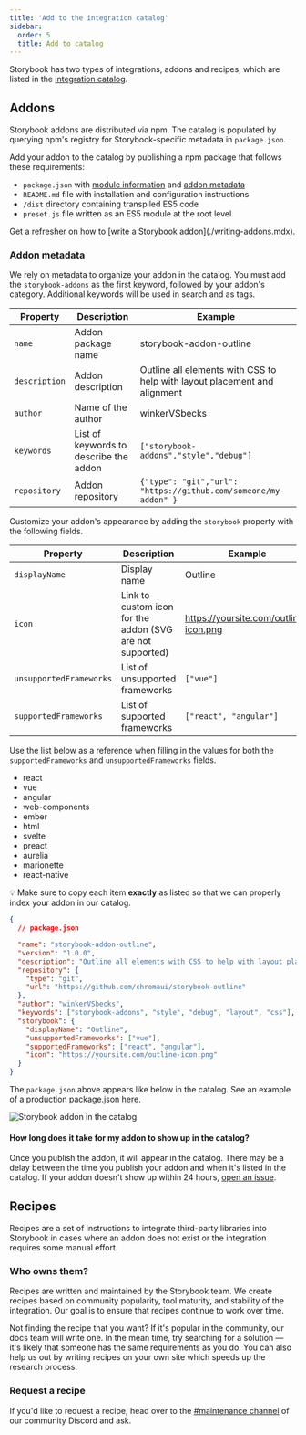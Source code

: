 ```yaml
---
title: 'Add to the integration catalog'
sidebar:
  order: 5
  title: Add to catalog
---
```


Storybook has two types of integrations, addons and recipes, which are listed in the [integration catalog](https://storybook.js.org/integrations/).

## Addons

Storybook addons are distributed via npm. The catalog is populated by querying npm's registry for Storybook-specific metadata in `package.json`.

Add your addon to the catalog by publishing a npm package that follows these requirements:

* `package.json` with [module information](./writing-addons.mdx#get-started) and [addon metadata](#addon-metadata)
* `README.md` file with installation and configuration instructions
* `/dist` directory containing transpiled ES5 code
* `preset.js` file written as an ES5 module at the root level

<div class="aside">
  Get a refresher on how to [write a Storybook addon](./writing-addons.mdx).
</div>

### Addon metadata

We rely on metadata to organize your addon in the catalog. You must add the `storybook-addons` as the first keyword, followed by your addon's category. Additional keywords will be used in search and as tags.

| Property      | Description                            | Example                                                                   |
| ------------- | -------------------------------------- | ------------------------------------------------------------------------- |
| `name`        | Addon package name                     | storybook-addon-outline                                                   |
| `description` | Addon description                      | Outline all elements with CSS to help with layout placement and alignment |
| `author`      | Name of the author                     | winkerVSbecks                                                             |
| `keywords`    | List of keywords to describe the addon | `["storybook-addons","style","debug"]`                                    |
| `repository`  | Addon repository                       | `{"type": "git","url": "https://github.com/someone/my-addon" }`           |

Customize your addon's appearance by adding the `storybook` property with the following fields.

| Property                | Description                                               | Example                               |
| ----------------------- | --------------------------------------------------------- | ------------------------------------- |
| `displayName`           | Display name                                              | Outline                               |
| `icon`                  | Link to custom icon for the addon (SVG are not supported) | https://yoursite.com/outline-icon.png |
| `unsupportedFrameworks` | List of unsupported frameworks                            | `["vue"]`                             |
| `supportedFrameworks`   | List of supported frameworks                              | `["react", "angular"]`                |

Use the list below as a reference when filling in the values for both the `supportedFrameworks` and `unsupportedFrameworks` fields.

* react
* vue
* angular
* web-components
* ember
* html
* svelte
* preact
* aurelia
* marionette
* react-native

<div class="aside">
  💡 Make sure to copy each item <strong>exactly</strong> as listed so that we can properly index your addon in our catalog.
</div>

```json
{
  // package.json

  "name": "storybook-addon-outline",
  "version": "1.0.0",
  "description": "Outline all elements with CSS to help with layout placement and alignment",
  "repository": {
    "type": "git",
    "url": "https://github.com/chromaui/storybook-outline"
  },
  "author": "winkerVSbecks",
  "keywords": ["storybook-addons", "style", "debug", "layout", "css"],
  "storybook": {
    "displayName": "Outline",
    "unsupportedFrameworks": ["vue"],
    "supportedFrameworks": ["react", "angular"],
    "icon": "https://yoursite.com/outline-icon.png"
  }
}
```

The `package.json` above appears like below in the catalog. See an example of a production package.json [here](https://github.com/chromaui/storybook-outline/blob/main/package.json).

![Storybook addon in the catalog](../_assets/addons/addon-display.png)

#### How long does it take for my addon to show up in the catalog?

Once you publish the addon, it will appear in the catalog. There may be a delay between the time you publish your addon and when it's listed in the catalog. If your addon doesn't show up within 24 hours, [open an issue](https://github.com/storybookjs/frontpage/issues).

## Recipes

Recipes are a set of instructions to integrate third-party libraries into Storybook in cases where an addon does not exist or the integration requires some manual effort.

### Who owns them?

Recipes are written and maintained by the Storybook team. We create recipes based on community popularity, tool maturity, and stability of the integration. Our goal is to ensure that recipes continue to work over time.

Not finding the recipe that you want? If it's popular in the community, our docs team will write one. In the mean time, try searching for a solution — it's likely that someone has the same requirements as you do. You can also help us out by writing recipes on your own site which speeds up the research process.

### Request a recipe

If you'd like to request a recipe, head over to the [#maintenance channel](https://discord.com/channels/486522875931656193/490070912448724992) of our community Discord and ask.
